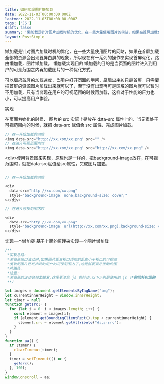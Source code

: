 ```yaml
---
title: 如何实现图片懒加载
date: 2022-11-03T00:00:00.000Z
lastmod: 2022-11-03T00:00:00.000Z
tags: ['JS']
draft: false
summary: '懒加载是针对图片加载时机的优化，在一些大量使用图片的网站，如果在首屏加载全部的资源会出现首屏白屏的现象，所以现在有一系列的操作来实现首屏优化，路由懒加载，图片懒加载。懒加载实现目的懒加载的目的是当...'
layout: PostSimple
---
```


懒加载是针对图片加载时机的优化，在一些大量使用图片的网站，如果在首屏加载全部的资源会出现首屏白屏的现象，所以现在有一系列的操作来实现首屏优化，路由懒加载，图片懒加载。
懒加载实现目的
懒加载的目的是当页面的图片进入到用户的可是范围之内再加载图片的一种优化方式。

可以层架首屏的加载速度，当用户打开页面的瞬间，呈现出来的只是首屏，只需要把首屏的资源图片加载出来就可以了，至于没有出现再可是区域的图片就可以暂时不用加载，只有当出现在用户的可视范围的时候再加载，这样对于性能的压力也小，可以提高用户体验。

实现  

在页面初始化的时候，
<img />图片的 src 实际上是放在 data-src 属性上的，当元素处于可视范围内的时候，就把 data-src 赋值给 src 属性，完成图片加载。

```javascript
// 在一开始加载的时候
<img data-src="http://xx.com/xx.png" src="" />
// 在进入可视范围内时
<img data-src="http://xx.com/xx.png" src="http://xx.com/xx.png" />
```

\<div\>使用背景图来实现，原理也是一样的，把background-image放在，在可视范围时，就把data-src赋值给src属性，完成图片加载。

```javascript

// 在一开始加载的时候

<div
  data-src="http://xx.com/xx.png"
  style="background-image: none;background-size: cover;"
></div>

// 在进入可视范围内时

<div
  data-src="http://xx.com/xx.png"
  style="background-image: url(http://xx.com/xx.png);background-size: cover;"
></div>

```

实现一个懒加载
基于上面的原理来实现一个图片懒加载

```js
/**
 *实现思路:
 *浏览器窗口滚动时,如果图片距离视口顶部的距离小于视口的可视高
 *度说明图片已经出现的用户的可视范围内了,这是就要显示正确的图
 *片路径.
 *注意:
 *浏览器的滚动会频繁触发,这里要注意 js 的抖动,以下示例是使用的 js \*的防抖实现的
 **/

let images = document.getElementsByTagName("img");
let currentinnerHeight = window.innerHeight;
let timer = null;
function getsrc() {
  for (let i = 0; i < images.length; i++) {
    const element = images[i];
    if (element.getBoundingClientRect().top < currentinnerHeight) {
      element.src = element.getAttribute("data-src");
    }
  }
}
function aa() {
  if (timer) {
    clearTimeout(timer);
  }
  timer = setTimeout(() => {
    getsrc();
  }, 100);
}
window.onscroll = aa;
```

```

```
